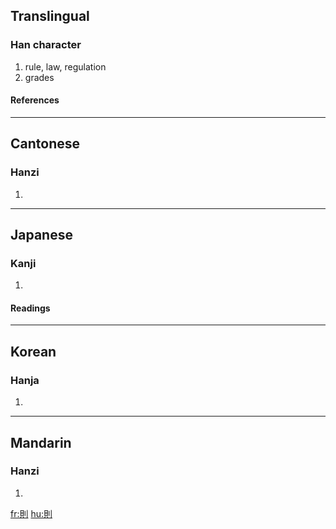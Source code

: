 {{see|则}}

==Translingual==
===Han character===
{{Han char|rn=18|rad=刀|as=07|sn=9|four=6280<sub>0</sub>|canj=月金中弓 (BCLN)}}
# rule, law, regulation
# grades
====References====
{{Han ref|kx=0139.310|dkj=01994|dj=0317.080|hdz=10340.060|uh=5247|ud=21063|bh=AB68|bd=43880}}
----
==Cantonese==
===Hanzi===
{{yue-hanzi|jyut=|y=jak1}}
# {{defn|Cantonese}}
----
==Japanese==
===Kanji===
{{ja-kanji|grade=|rs=刀07}}
# {{defn|Japanese}}
====Readings====
{{ja-readings|on=[[そく]] (soku)|kun=[[のり]] (nori), [[のっとる]] (nottoru), [[すなわち]] (sunawachi)}}
----
==Korean==
===Hanja===
{{ko-hanja|hangeul=[[칙]], [[측]]|rv=chik, cheuk|mr=ch'ik, ch'ŭk}}
# {{defn|Korean}}
----
==Mandarin==
===Hanzi===
{{cmn-hanzi|sim=则|pin=[[zé]] (ze2)|wg=tse<sup>2</sup>}}
# {{defn|Mandarin}}

[[fr:則]]
[[hu:則]]